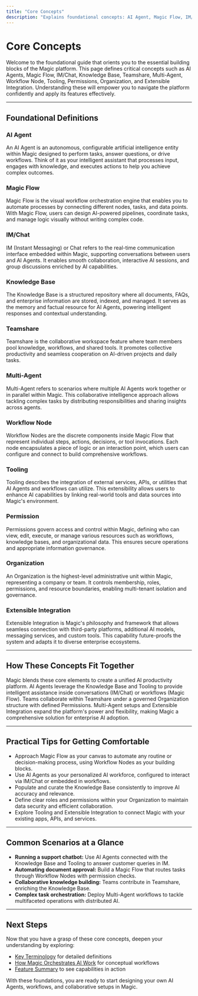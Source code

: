 ```yaml
---
title: "Core Concepts"
description: "Explains foundational concepts: AI Agent, Magic Flow, IM/Chat, Knowledge Base, Teamshare, Multi-Agent, Workflow Node, Tooling, Permission, Organization, and Extensible Integration. Provides short practical definitions to orient newcomers."
---
```


# Core Concepts

Welcome to the foundational guide that orients you to the essential building blocks of the Magic platform. This page defines critical concepts such as AI Agents, Magic Flow, IM/Chat, Knowledge Base, Teamshare, Multi-Agent, Workflow Node, Tooling, Permissions, Organization, and Extensible Integration. Understanding these will empower you to navigate the platform confidently and apply its features effectively.

---

## Foundational Definitions

### AI Agent
An AI Agent is an autonomous, configurable artificial intelligence entity within Magic designed to perform tasks, answer questions, or drive workflows. Think of it as your intelligent assistant that processes input, engages with knowledge, and executes actions to help you achieve complex outcomes.

### Magic Flow
Magic Flow is the visual workflow orchestration engine that enables you to automate processes by connecting different nodes, tasks, and data points. With Magic Flow, users can design AI-powered pipelines, coordinate tasks, and manage logic visually without writing complex code.

### IM/Chat
IM (Instant Messaging) or Chat refers to the real-time communication interface embedded within Magic, supporting conversations between users and AI Agents. It enables smooth collaboration, interactive AI sessions, and group discussions enriched by AI capabilities.

### Knowledge Base
The Knowledge Base is a structured repository where all documents, FAQs, and enterprise information are stored, indexed, and managed. It serves as the memory and factual resource for AI Agents, powering intelligent responses and contextual understanding.

### Teamshare
Teamshare is the collaborative workspace feature where team members pool knowledge, workflows, and shared tools. It promotes collective productivity and seamless cooperation on AI-driven projects and daily tasks.

### Multi-Agent
Multi-Agent refers to scenarios where multiple AI Agents work together or in parallel within Magic. This collaborative intelligence approach allows tackling complex tasks by distributing responsibilities and sharing insights across agents.

### Workflow Node
Workflow Nodes are the discrete components inside Magic Flow that represent individual steps, actions, decisions, or tool invocations. Each node encapsulates a piece of logic or an interaction point, which users can configure and connect to build comprehensive workflows.

### Tooling
Tooling describes the integration of external services, APIs, or utilities that AI Agents and workflows can utilize. This extensibility allows users to enhance AI capabilities by linking real-world tools and data sources into Magic's environment.

### Permission
Permissions govern access and control within Magic, defining who can view, edit, execute, or manage various resources such as workflows, knowledge bases, and organizational data. This ensures secure operations and appropriate information governance.

### Organization
An Organization is the highest-level administrative unit within Magic, representing a company or team. It controls membership, roles, permissions, and resource boundaries, enabling multi-tenant isolation and governance.

### Extensible Integration
Extensible Integration is Magic's philosophy and framework that allows seamless connection with third-party platforms, additional AI models, messaging services, and custom tools. This capability future-proofs the system and adapts it to diverse enterprise ecosystems.

---

## How These Concepts Fit Together
Magic blends these core elements to create a unified AI productivity platform. AI Agents leverage the Knowledge Base and Tooling to provide intelligent assistance inside conversations (IM/Chat) or workflows (Magic Flow). Teams collaborate within Teamshare under a governed Organization structure with defined Permissions. Multi-Agent setups and Extensible Integration expand the platform's power and flexibility, making Magic a comprehensive solution for enterprise AI adoption.

---

## Practical Tips for Getting Comfortable
- Approach Magic Flow as your canvas to automate any routine or decision-making process, using Workflow Nodes as your building blocks.
- Use AI Agents as your personalized AI workforce, configured to interact via IM/Chat or embedded in workflows.
- Populate and curate the Knowledge Base consistently to improve AI accuracy and relevance.
- Define clear roles and permissions within your Organization to maintain data security and efficient collaboration.
- Explore Tooling and Extensible Integration to connect Magic with your existing apps, APIs, and services.

---

## Common Scenarios at a Glance
- **Running a support chatbot:** Use AI Agents connected with the Knowledge Base and Tooling to answer customer queries in IM.
- **Automating document approval:** Build a Magic Flow that routes tasks through Workflow Nodes with permission checks.
- **Collaborative knowledge building:** Teams contribute in Teamshare, enriching the Knowledge Base.
- **Complex task orchestration:** Deploy Multi-Agent workflows to tackle multifaceted operations with distributed AI.

---

## Next Steps
Now that you have a grasp of these core concepts, deepen your understanding by exploring:

- [Key Terminology](/overview/key-concepts-and-terminology/domain-terminology) for detailed definitions
- [How Magic Orchestrates AI Work](/overview/key-concepts-and-terminology/conceptual-workflow) for conceptual workflows
- [Feature Summary](/overview/feature-highlights/features-overview) to see capabilities in action

With these foundations, you are ready to start designing your own AI Agents, workflows, and collaborative setups in Magic.
